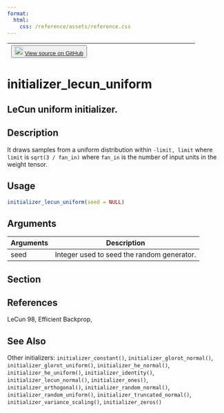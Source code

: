 ```yaml
---
format:
  html:
    css: /reference/assets/reference.css
---
```


| <button class="button"> ![](/reference/assets/GitHub-Mark-32px.png){width="20"} [View source on GitHub](https://github.com/rstudio/keras//blob/main/R/initializers.R#L294) </button> |
|:------------------------------:|:--------------------------------------:|

# initializer_lecun_uniform

## LeCun uniform initializer.

## Description
It draws samples from a uniform distribution within `-limit, limit` where `limit` is `sqrt(3 / fan_in)` where `fan_in` is the number of input units in the weight tensor. 


## Usage
```r
initializer_lecun_uniform(seed = NULL) 
```

## Arguments
|Arguments|Description|
|---|---|
| seed | Integer used to seed the random generator. |


## Section

## References

 LeCun 98, Efficient Backprop, 




## See Also
Other initializers:  `initializer_constant()`, `initializer_glorot_normal()`, `initializer_glorot_uniform()`, `initializer_he_normal()`, `initializer_he_uniform()`, `initializer_identity()`, `initializer_lecun_normal()`, `initializer_ones()`, `initializer_orthogonal()`, `initializer_random_normal()`, `initializer_random_uniform()`, `initializer_truncated_normal()`, `initializer_variance_scaling()`, `initializer_zeros()`

